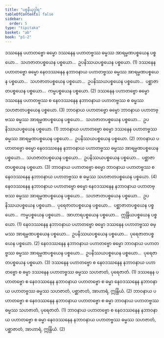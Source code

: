```yaml
---
title: "ပစ္စနီယုဒ္ဓါရ"
tableOfContents: false
sidebar:
  order: 5
type: "tipitaka"
basket: "ab"
book: "p1-2"
---
```



<DynamicBreadcrumb />

<Division number="98" book="p1-2" e="ch" v="37" p="176">

<Paragraph number="1034" book="p1-2">
ဒဿနေန ပဟာတဗ္ဗော ဓမ္မော ဒဿနေန ပဟာတဗ္ဗဿ ဓမ္မဿ အာရမ္မဏပစ္စယေန ပစ္စယော…  သဟဇာတပစ္စယေန ပစ္စယော…  ဥပနိဿယပစ္စယေန ပစ္စယော. (1)
</Paragraph>

<Paragraph number="1035" book="p1-2">
ဒဿနေန ပဟာတဗ္ဗော ဓမ္မော နေဝဒဿနေန နဘာဝနာယ ပဟာတဗ္ဗဿ ဓမ္မဿ အာရမ္မဏပစ္စယေန ပစ္စယော…  သဟဇာတပစ္စယေန ပစ္စယော…  ဥပနိဿယပစ္စယေန ပစ္စယော…  ပစ္ဆာဇာတပစ္စယေန ပစ္စယော…  ကမ္မပစ္စယေန ပစ္စယော. (2)
</Paragraph>

<Paragraph number="1036" book="p1-2">
ဒဿနေန ပဟာတဗ္ဗော ဓမ္မော ဒဿနေန ပဟာတဗ္ဗဿ စ နေဝဒဿနေန နဘာဝနာယ ပဟာတဗ္ဗဿ စ ဓမ္မဿ သဟဇာတပစ္စယေန ပစ္စယော. (3)
</Paragraph>

</Division>
<Division number="99" book="p1-2" e="ch" v="37" p="176">

<Paragraph number="1037" book="p1-2">
ဘာဝနာယ ပဟာတဗ္ဗော ဓမ္မော ဘာဝနာယ ပဟာတဗ္ဗဿ ဓမ္မဿ အာရမ္မဏပစ္စယေန ပစ္စယော…  သဟဇာတပစ္စယေန ပစ္စယော…  ဥပနိဿယပစ္စယေန ပစ္စယော. (1)
</Paragraph>

<Paragraph number="1038" book="p1-2">
ဘာဝနာယ ပဟာတဗ္ဗော ဓမ္မော ဒဿနေန ပဟာတဗ္ဗဿ ဓမ္မဿ အာရမ္မဏပစ္စယေန ပစ္စယော…  ဥပနိဿယပစ္စယေန ပစ္စယော. (2)
</Paragraph>

<Paragraph number="1039" book="p1-2">
ဘာဝနာယ ပဟာတဗ္ဗော ဓမ္မော နေဝဒဿနေန နဘာဝနာယ ပဟာတဗ္ဗဿ ဓမ္မဿ အာရမ္မဏပစ္စယေန ပစ္စယော…  သဟဇာတပစ္စယေန ပစ္စယော…  ဥပနိဿယပစ္စယေန ပစ္စယော…  ပစ္ဆာဇာတပစ္စယေန ပစ္စယော. (3)
</Paragraph>

<Paragraph number="1040" book="p1-2">
ဘာဝနာယ ပဟာတဗ္ဗော ဓမ္မော ဘာဝနာယ ပဟာတဗ္ဗဿ စ နေဝဒဿနေန နဘာဝနာယ ပဟာတဗ္ဗဿ စ ဓမ္မဿ သဟဇာတပစ္စယေန ပစ္စယော. (4)
</Paragraph>

</Division>
<Division number="100" book="p1-2" e="ch" v="37" p="177">

<Paragraph number="1041" book="p1-2">
နေဝဒဿနေန နဘာဝနာယ ပဟာတဗ္ဗော ဓမ္မော နေဝဒဿနေန နဘာဝနာယ ပဟာတဗ္ဗဿ ဓမ္မဿ အာရမ္မဏပစ္စယေန ပစ္စယော…  သဟဇာတပစ္စယေန ပစ္စယော…  ဥပနိဿယပစ္စယေန ပစ္စယော…  ပုရေဇာတပစ္စယေန ပစ္စယော…  ပစ္ဆာဇာတပစ္စယေန ပစ္စယော…  ကမ္မပစ္စယေန ပစ္စယော…  အာဟာရပစ္စယေန ပစ္စယော…  ဣန္ဒြိယပစ္စယေန ပစ္စယော. (1)
</Paragraph>

<Paragraph number="1042" book="p1-2">
နေဝဒဿနေန နဘာဝနာယ ပဟာတဗ္ဗော ဓမ္မော ဒဿနေန ပဟာတဗ္ဗဿ ဓမ္မဿ အာရမ္မဏပစ္စယေန ပစ္စယော…  ဥပနိဿယပစ္စယေန ပစ္စယော…  ပုရေဇာတပစ္စယေန ပစ္စယော. (2)
</Paragraph>

<Paragraph number="1043" book="p1-2">
နေဝဒဿနေန နဘာဝနာယ ပဟာတဗ္ဗော ဓမ္မော ဘာဝနာယ ပဟာတဗ္ဗဿ ဓမ္မဿ အာရမ္မဏပစ္စယေန ပစ္စယော…  ဥပနိဿယပစ္စယေန ပစ္စယော…  ပုရေဇာတပစ္စယေန ပစ္စယော. (3)
</Paragraph>

</Division>
<Division number="101" book="p1-2" e="ch" v="37" p="177">

<Paragraph number="1044" book="p1-2">
ဒဿနေန ပဟာတဗ္ဗော စ နေဝဒဿနေန နဘာဝနာယ ပဟာတဗ္ဗော စ ဓမ္မာ ဒဿနေန ပဟာတဗ္ဗဿ ဓမ္မဿ သဟဇာတံ, ပုရေဇာတံ. (1)
</Paragraph>

<Paragraph number="1045" book="p1-2">
ဒဿနေန ပဟာတဗ္ဗော စ နေဝဒဿနေန နဘာဝနာယ ပဟာတဗ္ဗော စ ဓမ္မာ နေဝဒဿနေန နဘာဝနာယ ပဟာတဗ္ဗဿ ဓမ္မဿ သဟဇာတံ, ပစ္ဆာဇာတံ, အာဟာရံ, ဣန္ဒြိယံ. (2)
</Paragraph>

<Paragraph number="1046" book="p1-2">
ဘာဝနာယ ပဟာတဗ္ဗော စ နေဝဒဿနေန နဘာဝနာယ ပဟာတဗ္ဗော စ ဓမ္မာ ဘာဝနာယ ပဟာတဗ္ဗဿ ဓမ္မဿ သဟဇာတံ, ပုရေဇာတံ. (1)
</Paragraph>

<Paragraph number="1047" book="p1-2">
ဘာဝနာယ ပဟာတဗ္ဗော စ နေဝဒဿနေန နဘာဝနာယ ပဟာတဗ္ဗော စ ဓမ္မာ နေဝဒဿနေန နဘာဝနာယ ပဟာတဗ္ဗဿ ဓမ္မဿ သဟဇာတံ, ပစ္ဆာဇာတံ, အာဟာရံ, ဣန္ဒြိယံ. (2)
</Paragraph>
</Division>